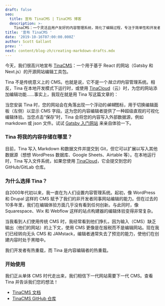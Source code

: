 ```yaml
---
draft: false
seo:
  title: 宣布 TinaCMS | TinaCMS 博客
  description: >-
    TinaCMS：一个灵活且用户友好的内容管理系统，简化了编辑过程，专注于简单性和开发者体验。
title: '宣布 TinaCMS '
date: '2019-10-16T07:00:00.000Z'
author: Scott Gallant
prev: ''
next: content/blog-zh/creating-markdown-drafts.mdx
---
```


<Youtube embedSrc="https://www.youtube.com/embed/iPDCmbaEF0Y" />

今天，我们很高兴地宣布 [TinaCMS](https://github.com/tinacms/tinacms)：一个用于基于 React 的网站（Gatsby 和 Next.js）的开源网站编辑工具包。

Tina 不是传统意义上的 CMS。也就是说，它不是一个*独立的*内容管理系统。相反，Tina 在本地开发模式下运行时，或使用 [TinaCloud](/docs/tinacloud/overview)（云）时，为您的网站添加编辑功能……事实上，我现在就是用 Tina 写这篇文章的：

<WebmEmbed embedSrc="/img/blog/announcing-tinacms/tina-cms-announcement-post.webm" />

当您安装 Tina 时，您的网站会在角落出现一个浮动的*编辑*图标，用于切换编辑面板（左侧）以显示 CMS 字段。这为您的内容编辑者提供了一种超级直观的可视化编辑体验。当您点击“保存”时，Tina 会将您的内容写入外部数据源，例如 markdown 或 json 文件。试试 [Gatsby 入门网站](/docs/guides/converting-gatsby-to-tina) 来亲自体验一下。

### Tina 将我的内容存储在哪里？

目前，Tina 写入 Markdown 和数据文件并提交到 Git，但它可以扩展以写入其他数据源（想想 WordPress 数据库、Google Sheets、Airtable 等）。在本地运行时，Tina 写入文件系统，如果您使用 [TinaCloud](/docs/tinacloud/overview)，它会提交到您的 GitHub/GitLab 仓库。

### 为什么选择 Tina？

自2000年代初以来，我一直在为人们设置内容管理系统。起初，像 WordPress 和 Drupal 这样的 CMS 赋予了我们的非开发者同事网站编辑的能力。但在过去的10多年里，我们在编辑体验方面几乎没有看到任何创新。与此同时，像 Squarespace、Wix 和 Webflow 这样的站点构建器的编辑体验变得非常复杂。

当我看到人们使用传统 CMS 时，我经常看到他们挣扎，因为输入（CMS）缺乏输出（他们的网站）的上下文，使用 CMS 更像是在报税而不是编辑网站。现在我们已经转向无头 CMS 和 JAMstack，编辑者通常失去了预览的能力，使他们在创建内容时处于黑暗中。

我们开发者有热重载，而 Tina 是内容编辑者的热重载。

### 开始使用

我们正从单体 CMS 时代走出来，我们相信下一代网站需要下一代 CMS。查看 Tina 并告诉我们您的想法！

* [TinaCMS 文档](https://tinacms.io/docs/getting-started)
* [TinaCMS GitHub 仓库](https://github.com/tinacms/tinacms)